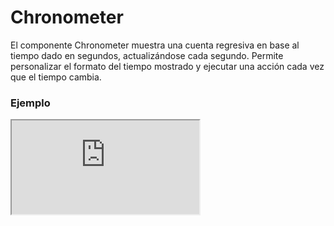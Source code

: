 
# Chronometer

El componente Chronometer muestra una cuenta regresiva en base al tiempo dado en segundos, actualizándose cada segundo. Permite personalizar el formato del tiempo mostrado y ejecutar una acción cada vez que el tiempo cambia.

### Ejemplo

<Iframe src="https://fenextjs-component-storybook.vercel.app/iframe.html?args=&id=chronometer-chronometer--index&viewMode=story" />

### Importacion

Para importar el componente Chronometer, se puede hacer desde fenextjs

```tsx copy
import { Chronometer } from "fenextjs";
```

### Parametros

| Parametro | Tipo | Requerido | Default | Descripcion |
| --------- | ---- | --------- | ------- | ----------- |
| time | number | no | 100 | El tiempo inicial en segundos que se mostrará y del cual el cronómetro comenzará la cuenta regresiva. |
| onChange | (time: number) =\> void | no | undefined | Función que se ejecuta cada vez que el tiempo cambia, recibiendo el nuevo tiempo como parámetro. |
| min | number | no | 0 | El tiempo mínimo al que puede llegar el cronómetro, en segundos. |
| optionsTimeToText | getTimeToTextProps | no | \{ days: false \} | Opciones para personalizar el formato del tiempo mostrado, como si incluir o no los días. |
| className | string | no | '' | Clase CSS personalizada para el componente. |

### Storybook

Para ver el storybook del componente lo puede hacer con este [link](https://fenextjs-component-storybook.vercel.app/?path=/story/chronometer-chronometer--index)

### Usos

- Cronómetro básico

```tsx copy
<Chronometer time={120} />
```

- Cronómetro con acción al cambiar el tiempo

```tsx copy

<Chronometer 
    time={60} 
    onChange={(newTime) => console.log("Nuevo tiempo:", newTime)} 
/>
```

- Cronómetro con formato de tiempo personalizado

```tsx copy

<Chronometer 
    time={3600} 
    optionsTimeToText={{ hours: true, minutes: true, seconds: true }} 
/>
```

